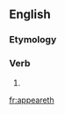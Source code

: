 ==English==

===Etymology===
{{suffix|appear|eth|lang=en}}

===Verb===
{{head|en|verb form}}

# {{en-archaic third-person singular of|appear}}

[[fr:appeareth]]